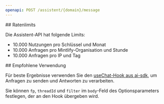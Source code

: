 ```yaml
---
openapi: POST /assistent/{domain}/message
---
```


<div id="rate-limits">
  ## Ratenlimits
</div>

Die Assistent-API hat folgende Limits:

- 10.000 Nutzungen pro Schlüssel und Monat
- 10.000 Anfragen pro Mintlify-Organisation und Stunde
- 10.000 Anfragen pro IP und Tag

<div id="suggested-usage">
  ## Empfohlene Verwendung
</div>

Für beste Ergebnisse verwenden Sie den [useChat-Hook aus ai-sdk](https://ai-sdk.dev/docs/reference/ai-sdk-ui/use-chat#usechat), um Anfragen zu senden und Antworten zu verarbeiten.

Sie können `fp`, `threadId` und `filter` im `body`-Feld des Optionsparameters festlegen, der an den Hook übergeben wird.